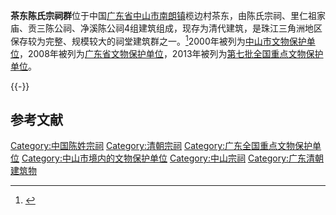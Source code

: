 
{{coord|22|30|56|N|113|31|43|E|scale:10000|display=title}}
{{文物保护单位
| 级别 = 全国
| 名称 = 茶东陈氏宗祠群
| 编号 = 7-1281-3-579
| 分类 = 古建筑
| 时代 = 清
| 所在 = 广东省中山市
| 登录 = 2013年3月
| 图片 = Zhongshan Chadong Chensi Zongciqun 2013.11.24 15-21-18.jpg
}}
'''茶东陈氏宗祠群'''位于中国[[广东省|广东省]][[中山市|中山市]][[南朗镇|南朗镇]]榄边村茶东，由陈氏宗祠、里仁祖家庙、贡三陈公祠、净溪陈公祠4组建筑组成，现存为清代建筑，是珠江三角洲地区保存较为完整、规模较大的祠堂建筑群之一。<ref>{{Cite web |url=http://epaper.nfdaily.cn/html/2013-06/18/content_7198535.htm |title=纪中旧址与茶东陈氏宗祠群入选全国重点文物保护单位 |access-date=2013-11-18 |archive-url=https://web.archive.org/web/20150610224702/http://epaper.nfdaily.cn/html/2013-06/18/content_7198535.htm |archive-date=2015-06-10 |dead-url=yes }}</ref>2000年被列为[[中山市文物保护单位|中山市文物保护单位]]，2008年被列为[[广东省文物保护单位|广东省文物保护单位]]，2013年被列为[[第七批全国重点文物保护单位|第七批全国重点文物保护单位]]。

{{-}}
==参考文献==
{{commonscat|Chen's Ancestral Hall in Chadong}}
{{reflist}}

{{广东全国重点文物保护单位}}

{{DEFAULTSORT:c}}
[[Category:中国陈姓宗祠|Category:中国陈姓宗祠]]
[[Category:清朝宗祠|Category:清朝宗祠]]
[[Category:广东全国重点文物保护单位|Category:广东全国重点文物保护单位]]
[[Category:中山市境内的文物保护单位|Category:中山市境内的文物保护单位]]
[[Category:中山宗祠|Category:中山宗祠]]
[[Category:广东清朝建筑物|Category:广东清朝建筑物]]